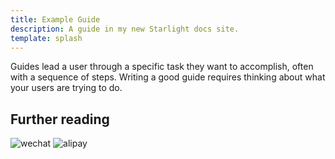 ```yaml
---
title: Example Guide
description: A guide in my new Starlight docs site.
template: splash
---
```


Guides lead a user through a specific task they want to accomplish, often with a sequence of steps.
Writing a good guide requires thinking about what your users are trying to do.

## Further reading

![wechat](../../../assets/receive_money_wechat.png)
![alipay](../../../assets/receive_money_alipay.jpg)

